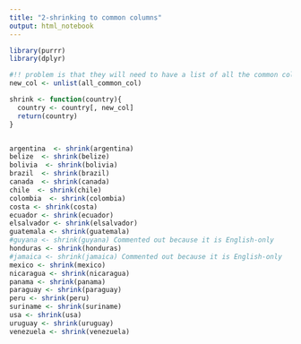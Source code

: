 ```yaml
---
title: "2-shrinking to common columns"
output: html_notebook
---
```


```r
library(purrr)
library(dplyr)

#!! problem is that they will need to have a list of all the common columns
new_col <- unlist(all_common_col)

shrink <- function(country){
  country <- country[, new_col]
  return(country)
}


argentina  <- shrink(argentina)
belize  <- shrink(belize)
bolivia  <- shrink(bolivia)
brazil  <- shrink(brazil)
canada  <- shrink(canada)
chile  <- shrink(chile)
colombia  <- shrink(colombia)
costa <- shrink(costa)
ecuador <- shrink(ecuador)
elsalvador <- shrink(elsalvador)
guatemala <- shrink(guatemala)
#guyana <- shrink(guyana) Commented out because it is English-only
honduras <- shrink(honduras)
#jamaica <- shrink(jamaica) Commented out because it is English-only
mexico <- shrink(mexico)
nicaragua <- shrink(nicaragua)
panama <- shrink(panama)
paraguay <- shrink(paraguay)
peru <- shrink(peru)
suriname <- shrink(suriname)
usa <- shrink(usa)
uruguay <- shrink(uruguay)
venezuela <- shrink(venezuela)
```
